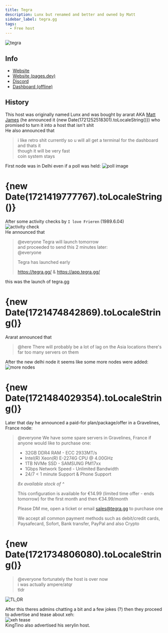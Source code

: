 ```yaml
---
title: Tegra
description: Lunx but renamed and better and owned by Matt
sidebar_label: tegra.gg
tags:
  - Free host
---
```


![tegra](https://summerhosts.github.io/media/tegra/tegra%20branding.png)

## Info
* [Website](https://tegra.gg)
* [Website (pages.dev)](https://tegra.pages.dev)
* [Discord](https://discord.gg/nZhF5cSHtY)
* [Dashboard (offline)](https://app.tegra.gg)

## History
This host was originally named Lunx and was bought by ararat AKA [Matt James](../People/Matt%20James.mdx) (he announced it {new Date(1721252518301).toLocaleString()}) who promised to turn it into a host that isn't shit  
He also announced that  
>i like retro shit currently so u will all get a terminal for the dashboard and thats it  
>though it will be very fast  
>coin system stays  
>
First node was in Delhi even if a poll was held:
![poll image](https://summerhosts.github.io/media/tegra/node_announcement.png)  

# {new Date(1721419777767).toLocaleString()}
After some activity checks by `I love Frieren` (1989.6.04)  
![activity check](https://summerhosts.github.io/media/tegra/activity_checks.png)  
He announced that  
>@everyone Tegra will launch tomorrow  
and proceeded to send this 2 minutes later:  
>@everyone  
>  
>Tegra has launched early  
>
>https://tegra.gg/ & https://app.tegra.gg/  
>
this was the launch of tegra.gg  

# {new Date(1721474842869).toLocaleString()}
Ararat announced that  
>@here There will probably be a lot of lag on the Asia locations there's far too many servers on them
>
After the new delhi node it seems like some more nodes were added:  
![more nodes](https://summerhosts.github.io/media/tegra/nodes.png)  

# {new Date(1721484029354).toLocaleString()}
Later that day he announced a paid-for plan/package/offer in a Gravelines, France node:  
>@everyone We have some spare servers in Gravelines, France if anyone would like to purchase one:  
>  
>- 32GB DDR4 RAM - ECC 2933MT/s  
>- Intel(R) Xeon(R) E-2274G CPU @ 4.00GHz  
>- 1TB NVMe SSD - SAMSUNG PM17xx  
>- 1Gbps Network Speed - Unlimited Bandwidth  
>- 24/7 < 1 minute Support & Phone Support  
> 
>*8x available stock of ^*  
>  
>This configuration is available for €14.99 (limited time offer - ends tomorrow) for the first month and then €34.99/month  
>  
>Please DM me, open a ticket or email sales@tegra.gg to purchase one  
>  
>We accept all common payment methods such as debit/credit cards, Paysafecard, Sofort, Bank transfer, PayPal and also Crypto  
# {new Date(1721734806080).toLocaleString()}
>@everyone fortunately the host is over now  
>i was actually ampere/atqr  
>tldr  
>
![TL;DR](https://summerhosts.github.io/media/SRYDEN/sryden%20leaving%20hosting%20(tegra%20dc).png)  

After this theres admins chatting a bit and a few jokes (?) then they proceed to advertise and tease about xeh:  
![xeh tease](https://summerhosts.github.io/media/tegra/xeh_tease.png)  
KingTino also advertised his xerylin host.